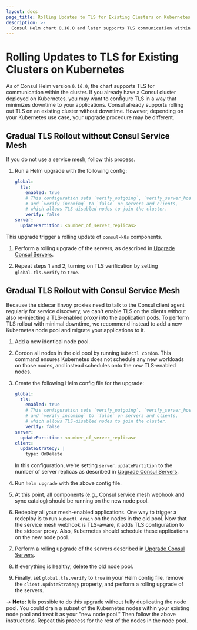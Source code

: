 ```yaml
---
layout: docs
page_title: Rolling Updates to TLS for Existing Clusters on Kubernetes
description: >-
  Consul Helm chart 0.16.0 and later supports TLS communication within clusters. Follow the instructions to trigger rolling updates for consul-k8s without causing downtime.
---
```


# Rolling Updates to TLS for Existing Clusters on Kubernetes

As of Consul Helm version `0.16.0`, the chart supports TLS for communication
within the cluster. If you already have a Consul cluster deployed on Kubernetes,
you may want to configure TLS in a way that minimizes downtime to your applications.
Consul already supports rolling out TLS on an existing cluster without downtime.
However, depending on your Kubernetes use case, your upgrade procedure may be different.

## Gradual TLS Rollout without Consul Service Mesh

If you do not use a service mesh, follow this process.

1. Run a Helm upgrade with the following config:

   ```yaml
   global:
     tls:
       enabled: true
       # This configuration sets `verify_outgoing`, `verify_server_hostname`,
       # and `verify_incoming` to `false` on servers and clients,
       # which allows TLS-disabled nodes to join the cluster.
       verify: false
   server:
     updatePartition: <number_of_server_replicas>
   ```

  This upgrade trigger a rolling update of `consul-k8s` components.

1. Perform a rolling upgrade of the servers, as described in
   [Upgrade Consul Servers](/consul/docs/k8s/upgrade#upgrading-consul-servers).

1. Repeat steps 1 and 2, turning on TLS verification by setting `global.tls.verify`
   to `true`.

## Gradual TLS Rollout with Consul Service Mesh

Because the sidecar Envoy proxies need to talk to the Consul client agent regularly
for service discovery, we can't enable TLS on the clients without also re-injecting a
TLS-enabled proxy into the application pods. To perform TLS rollout with minimal
downtime, we recommend instead to add a new Kubernetes node pool and migrate your
applications to it.

1. Add a new identical node pool.

1. Cordon all nodes in the old pool by running `kubectl cordon`.
   This command ensures Kubernetes does not schedule any new workloads on those nodes,
   and instead schedules onto the new TLS-enabled nodes.

1. Create the following Helm config file for the upgrade:

   ```yaml
   global:
     tls:
       enabled: true
       # This configuration sets `verify_outgoing`, `verify_server_hostname`,
       # and `verify_incoming` to `false` on servers and clients,
       # which allows TLS-disabled nodes to join the cluster.
       verify: false
   server:
     updatePartition: <number_of_server_replicas>
   client:
     updateStrategy: |
       type: OnDelete
   ```

   In this configuration, we're setting `server.updatePartition` to the number of
   server replicas as described in [Upgrade Consul Servers](/consul/docs/k8s/upgrade#upgrading-consul-servers).

1. Run `helm upgrade` with the above config file.

1. At this point, all components (e.g., Consul service mesh webhook and sync catalog) should be running
   on the new node pool.

1. Redeploy all your mesh-enabled applications.
   One way to trigger a redeploy is to run `kubectl drain` on the nodes in the old pool.
   Now that the service mesh webhook is TLS-aware, it adds TLS configuration to
   the sidecar proxy. Also, Kubernetes should schedule these applications on the new node pool.

1. Perform a rolling upgrade of the servers described in
   [Upgrade Consul Servers](/consul/docs/k8s/upgrade#upgrading-consul-servers).

1. If everything is healthy, delete the old node pool.

1. Finally, set `global.tls.verify` to `true` in your Helm config file, remove the
   `client.updateStrategy` property, and perform a rolling upgrade of the servers.

-> **Note:** It is possible to do this upgrade without fully duplicating the node pool.
You could drain a subset of the Kubernetes nodes within your existing node pool and treat it
as your "new node pool." Then follow the above instructions. Repeat this process for the rest
of the nodes in the node pool.
